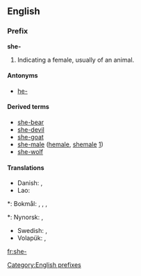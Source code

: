{{also|Appendix:Variations of "she"}}
==English==

===Prefix===
'''she-'''

# Indicating a female, usually of an animal.

====Antonyms====
* [[he-]]

====Derived terms====
* [[she-bear]]
* [[she-devil]]
* [[she-goat]]
* [[she-male]] ([[hemale]], [[shemale]] [http://hemaleorshemale.com/])
* [[she-wolf]]

====Translations====
{{trans-top|the prefix she- for a female animal or a woman}}
* Danish: {{t+|da|hun}}, {{t-|da|hun-}}
* Lao: {{t+|lo|ແມ່|tr=mëë|sc=Laoo}}
{{trans-mid}}
*: Bokmål: {{t-|no|hunn}}, {{t+|no|hun}}, {{t-|no|hunn-}}, {{t-|no|hun-}}
*: Nynorsk: {{t-|nn|ho}}, {{t-|nn|ho-}}
* Swedish: {{t-|sv|hon-}}, {{t+|sv|hona}}
* Volapük: {{t-|vo|ji}}, {{t+|vo|ji-}}
{{trans-bottom|}}

[[Category:English prefixes]]

[[fr:she-]]